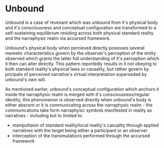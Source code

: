 <script>import Link from "$lib/components/link.svelte";
</script>
# Unbound

Unbound is a case of <Link path="/mawanet/revenant">revenant</Link> which was unbound from it's physical body and it's consciousness and <Link path="/mawanet/conceptual_configuration">conceptual configuration</Link> are transformed to a self-sustaining equilibrium residing across both physical <Link path="/mawanet/standard_reality">standard reality</Link> and the <Link path="/mawanet/narraphysic_realm">narraphysic realm</Link> via <Link path="/mawanet/accursed_framework">accursed framework</Link>.

Unbound's physical body when percieved directly posesses several memetic characteristics govern by the <Link path="/mawanet/observer">observer's</Link> perception of the entity observed which grants the latter full understanding of it's perception which it then can alter directly. This pattern reportedly results in it not obeying to both <Link path="/mawanet/standard_reality">standard reality's</Link> physical laws or causality, but rather govern by pricipals of perceived <Link path="/mawanet/narrative">narrative</Link>'s virtual interpretation superseded by unbound's own will.

As mentioned earlier, unbound's <Link path="/mawanet/conceptual_configuration">conceptual configuration</Link> which anchors it inside the <Link path="/mawanet/narraphysic_realm">narraphysic realm</Link> is merged with it's consciousness/regular identity, this phenomenon is observed directly when unbound's body is either abscent or it is communicating across the <Link path="/mawanet/narraphysic_realm">narraphysic realm</Link> - the communications take form narraphysic symbols manifested in reality as narratives - including but to limited to:

- manipultaion of <Link path="/mawanet/standard_reality">standard reality</Link>/<Link path="/mawanet/local_reality">local reality</Link>'s casuality through applied narratives with the target being either a participant or an <Link path="/mawanet/observer">observer</Link>
- interception of the transmutations performed through the <Link path="/mawanet/accursed_framework">accursed framework</Link>
